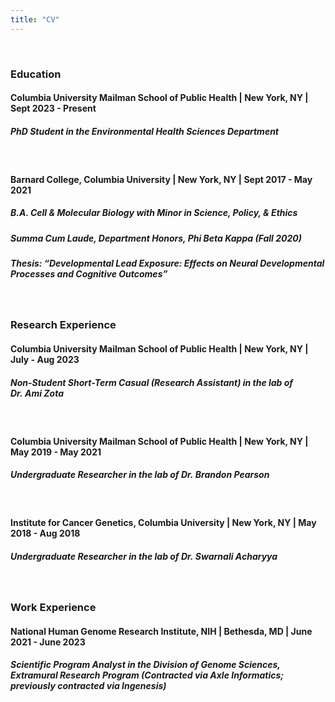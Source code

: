 ```yaml
---
title: "CV"
---
```


<br>

### Education

#### **Columbia University Mailman School of Public Health | New York, NY | Sept 2023 - Present**
##### *PhD Student in the Environmental Health Sciences Department*

<br>

#### **Barnard College, Columbia University | New York, NY | Sept 2017 - May 2021**
##### *B.A. Cell & Molecular Biology with Minor in Science, Policy, & Ethics*

##### Summa Cum Laude, Department Honors, Phi Beta Kappa (Fall 2020) 

##### Thesis: "Developmental Lead Exposure: Effects on Neural Developmental Processes and Cognitive Outcomes"

<br>

### Research Experience

#### **Columbia University Mailman School of Public Health | New York, NY | July - Aug 2023**
##### *Non-Student Short-Term Casual (Research Assistant) in the lab of Dr. Ami Zota*

<br>

#### **Columbia University Mailman School of Public Health | New York, NY | May 2019 - May 2021**
##### *Undergraduate Researcher in the lab of Dr. Brandon Pearson*

<br>

#### **Institute for Cancer Genetics, Columbia University | New York, NY | May 2018 - Aug 2018**
##### *Undergraduate Researcher in the lab of Dr. Swarnali Acharyya*

<br>

### Work Experience

#### **National Human Genome Research Institute, NIH | Bethesda, MD | June 2021 - June 2023**
##### *Scientific Program Analyst in the Division of Genome Sciences, Extramural Research Program (Contracted via Axle Informatics; previously contracted via Ingenesis)*







